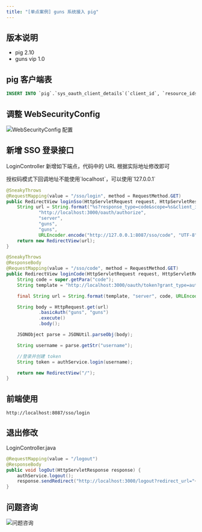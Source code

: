 ```yaml
---
title: "[单点案例] guns 系统接入 pig"
---
```



## 版本说明

- pig 2.10
- guns vip 1.0

## pig 客户端表

```sql
INSERT INTO `pig`.`sys_oauth_client_details`(`client_id`, `resource_ids`, `client_secret`, `scope`, `authorized_grant_types`, `web_server_redirect_uri`, `authorities`, `access_token_validity`, `refresh_token_validity`, `additional_information`, `autoapprove`) VALUES ('guns', NULL, 'guns', 'server', 'refresh_token,authorization_code', 'http://localhost:8087/sso/code', NULL, 43200, 2592001, NULL, 'true');
```

## 调整 WebSecurityConfig

![WebSecurityConfig 配置](/images/1601971834824-77b3b26a-0484-4e9c-95a7-19f1314634a0.png)

## 新增 SSO 登录接口

LoginController 新增如下端点，代码中的 URL 根据实际地址修改即可

<Warning>
授权码模式下回调地址不能使用`localhost`，可以使用`127.0.0.1`
</Warning>

```java
@SneakyThrows
@RequestMapping(value = "/sso/login", method = RequestMethod.GET)
public RedirectView loginSso(HttpServletRequest request, HttpServletResponse response) {
    String url = String.format("%s?response_type=code&scope=%s&client_id=%s&state=%s&redirect_uri=%s",
            "http://localhost:3000/oauth/authorize",
            "server",
            "guns",
            "guns",
            URLEncoder.encode("http://127.0.0.1:8087/sso/code", "UTF-8"));
    return new RedirectView(url);
}

@SneakyThrows
@ResponseBody
@RequestMapping(value = "/sso/code", method = RequestMethod.GET)
public RedirectView loginCode(HttpServletRequest request, HttpServletResponse response) {
    String code = super.getPara("code");
    String template = "http://localhost:3000/oauth/token?grant_type=authorization_code&scope=%s&code=%s&redirect_uri=%s";

    final String url = String.format(template, "server", code, URLEncoder.encode(request.getRequestURL().toString(), "UTF-8"));

    String body = HttpRequest.get(url)
            .basicAuth("guns", "guns")
            .execute()
            .body();

    JSONObject parse = JSONUtil.parseObj(body);

    String username = parse.getStr("username");

    //登录并创建 token
    String token = authService.login(username);

    return new RedirectView("/");
}
```

## 前端使用

```shell
http://localhost:8087/sso/login
```

## 退出修改

LoginController.java

```java
@RequestMapping(value = "/logout")
@ResponseBody
public void logOut(HttpServletResponse response) {
    authService.logout();
    response.sendRedirect("http://localhost:3000/logout?redirect_url="+ URLEncoder.encode("http://localhost:8087"));
}
```

## 问题咨询

![问题咨询](/images/1662563973685-c22e9831-db66-42b5-973f-886d25d1e0e7.gif)

